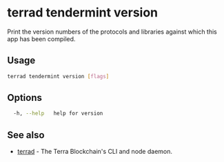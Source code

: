 # terrad tendermint version

Print the version numbers of the protocols and libraries against which this app has been compiled.

## Usage

```sh Terrad
terrad tendermint version [flags]
```

## Options

```sh Terrad
  -h, --help   help for version
```

## See also

* [terrad](../terrad.mdx)	 - The Terra Blockchain's CLI and node daemon. 


